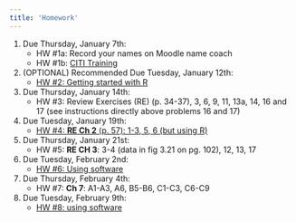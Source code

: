 ```yaml
---
title: 'Homework'
---
```

#. Due Thursday, January 7th:
    + HW #1a: Record your names on Moodle name coach
    + HW #1b: [CITI Training](HW1b_CITI-Training.pdf)
    
#. (OPTIONAL) Recommended Due Tuesday, January 12th:
    + [HW #2: Getting started with R](labs/intro_to_r.html)

#. Due Thursday, January 14th:
    + HW #3: Review Exercises (RE) (p. 34-37), 3, 6, 9, 11, 13a, 14, 16 and 17 (see instructions directly above problems 16 and 17)
    
#. Due Tuesday, January 19th:
    + [HW #4: **RE Ch 2** (p. 57): 1-3, 5, 6 (but using R)](labs/homework4_W21.html)
  
#. Due Thursday, January 21st:
    + HW #5: **RE CH 3**: 3-4 (data in fig 3.21 on pg. 102), 12, 13, 17
    
#. Due Tuesday, February 2nd:
    + [HW #6: Using software](labs/homework6_W21.html)
    
#. Due Thursday, February 4th:
    + HW #7: **Ch 7**: A1-A3, A6, B5-B6, C1-C3, C6-C9
    
#. Due Tuesday, February 9th:
    + [HW #8: using software](labs/homework8.html)



